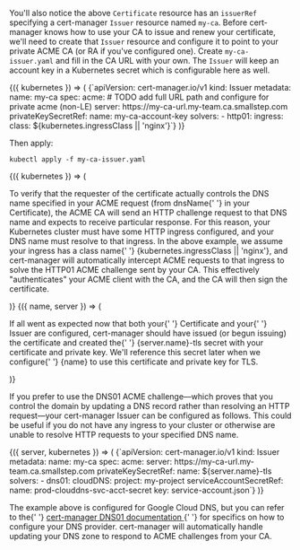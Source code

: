 You'll also notice the above `Certificate` resource has an `issuerRef`
specifying a cert-manager `Issuer` resource named `my-ca`.
Before cert-manager knows how to use your CA
to issue and renew your certificate, we'll need to create
that `Issuer` resource and configure it to point
to your private ACME CA (or RA if you've configured one).
Create `my-ca-issuer.yaml` and fill in the CA URL with your own.
The `Issuer` will keep an account key in a Kubernetes secret
which is configurable here as well.

<DocConfig>
  {({ kubernetes }) => (
    <CodeBlock autoCopy language="yaml">
      {`apiVersion: cert-manager.io/v1
kind: Issuer
metadata:
  name: my-ca
spec:
  acme:
    # TODO add full URL path and configure for private acme (non-LE)
    server: https://my-ca-url.my-team.ca.smallstep.com
    privateKeySecretRef:
      name: my-ca-account-key
    solvers:
    - http01:
        ingress:
          class: ${kubernetes.ingressClass || 'nginx'}`}
    </CodeBlock>
  )}
</DocConfig>

Then apply:

```shell
kubectl apply -f my-ca-issuer.yaml
```

<DocConfig>
  {({ kubernetes }) => (
    <p>
      To verify that the requester of the certificate actually controls the DNS
      name specified in your ACME request (from <inlineCode>dnsName</inlineCode>{' '}
      in your <inlineCode>Certificate</inlineCode>), the ACME CA will send an
      HTTP challenge request to that DNS name and expects to receive particular
      response. For this reason, your Kubernetes cluster must have some HTTP
      ingress configured, and your DNS name must resolve to that ingress. In the
      above example, we assume your ingress has a class name{' '}
      <inlineCode>{kubernetes.ingressClass || 'nginx'}</inlineCode>, and
      cert-manager will automatically intercept ACME requests to that ingress to
      solve the HTTP01 ACME challenge sent by your CA. This effectively
      "authenticates" your ACME client with the CA, and the CA will then sign
      the certificate.
    </p>
  )}
</DocConfig>

<DocConfig>
  {({ name, server }) => (
    <p>
      If all went as expected now that both your{' '}
      <inlineCode>Certificate</inlineCode> and your{' '}
      <inlineCode>Issuer</inlineCode> are configured, cert-manager should have
      issued (or begun issuing) the certificate and created the{' '}
      <inlineCode>{server.name}-tls</inlineCode> secret with your certificate
      and private key. We'll reference this secret later when we configure{' '}
      {name} to use this certificate and private key for TLS.
    </p>
  )}
</DocConfig>

<Aside>
<p>
  If you prefer to use the DNS01 ACME challenge—which proves that you control
  the domain by updating a DNS record rather than resolving an HTTP request—your
  cert-manager <inlineCode>Issuer</inlineCode> can be configured as follows.
  This could be useful if you do not have any ingress to your cluster or
  otherwise are unable to resolve HTTP requests to your specified DNS name.
</p>

<DocConfig>
  {({ server, kubernetes }) => (
    <CodeBlock autoCopy language="yaml">
      {`apiVersion: cert-manager.io/v1
kind: Issuer
metadata:
  name: my-ca
spec:
  acme:
    server: https://my-ca-url.my-team.ca.smallstep.com
    privateKeySecretRef:
      name: ${server.name}-tls
    solvers:
    - dns01:
        cloudDNS:
          project: my-project
          serviceAccountSecretRef:
            name: prod-clouddns-svc-acct-secret
            key: service-account.json`}
    </CodeBlock>
  )}
</DocConfig>

<p>
  The example above is configured for Google Cloud DNS, but you can refer to the{' '}
  <a href="https://cert-manager.io/docs/configuration/acme/dns01/">
    cert-manager DNS01 documentation
  </a>{' '}
  for specifics on how to configure your DNS provider. cert-manager will
  automatically handle updating your DNS zone to respond to ACME challenges from
  your CA.
</p>
</Aside>
